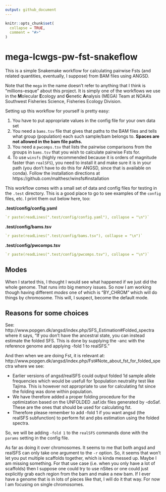 ```yaml
---
output: github_document
---
```


<!-- README.md is generated from README.Rmd. Please edit that file -->

```r
knitr::opts_chunk$set(
  collapse = TRUE,
  comment = "#>"
)
```

# mega-lcwgs-pw-fst-snakeflow

<!-- badges: start -->
<!-- badges: end -->

This is a simple Snakemake workflow for calculating pairwise Fsts (and related
quantities, eventually, I suppose) from BAM files using ANGSD.

Note that the `mega` in the name doesn't refer to anything that I think is
"millions-esque" about this project.  It is simply one of the workflows we use in
the **M**olecular **E**cology and **G**enetic **A**nalysis (MEGA) Team at
NOAA's Southwest Fisheries Science, Fisheries Ecology Division.

Setting up this workflow for yourself is pretty easy:

1. You have to put appropriate values in the config file for your
own data set
2. You need a `bams.tsv` file that gives that paths to the BAM files
and tells what group (population) each such sample/bam belongs to.
**Spaces are not allowed in the bam file paths.**
3. You need a `pwcomps.tsv` that lists the pairwise comparisons
from the groups in `bams.tsv` that you wish to calculate pairwise
Fsts for.
4. To use `winsfs` (highly recommended because it is orders of magnitude faster
than `realSFS`), you need to install it and make sure it is in your path (you don't
have to do this for ANGSD, since that is available on conda).  Follow the installation
directions at https://github.com/malthesr/winsfs#installation

This workflow comes with a small set of data and config files for testing in the
`.test` directory.  This is a good place to go to see examples of the `config` files,
etc.  I print them out below here, too:

**.test/config/config.yaml**
```yaml
`r paste(readLines(".test/config/config.yaml"), collapse = "\n")`
```

**.test/config/bams.tsv**
```yaml
`r paste(readLines(".test/config/bams.tsv"), collapse = "\n")`
```

**.test/config/pwcomps.tsv**
```yaml
`r paste(readLines(".test/config/pwcomps.tsv"), collapse = "\n")`
```

## Modes

When I started this, I thought I would see what happened if we just did the
whole genome.  That runs into big memory issues.  So now I am working
though having different _modes_ one of which is "BY_CHROM" which will do
things by chromosome.  This will, I suspect, become the default mode.

## Reasons for some choices

See: http://www.popgen.dk/angsd/index.php/SFS_Estimation#Folded_spectra where it says,
"If you don't have the ancestral state, you can instead estimate the folded SFS. This is done by supplying the -anc with the reference genome and applying -fold 1 to realSFS."

And then when we are doing Fst, it is relevant at:
http://www.popgen.dk/angsd/index.php/Fst#Note_about_fst_for_folded_spectra
where we see:

* Earlier versions of angsd/realSFS could output folded 1d sample allele frequencies which would be usefull for 1population neutrality test like Tajima. This is however not appropriate to use for calculating fst since the folding was done within population.
* We have therefore added a proper folding procedure for the optimization based on the UNFOLDED .saf.idx files generated by -doSaf. These are the ones that should be used for calculating fst.
* Therefore please remember to add -fold 1 if you want angsd (the realSFS subfunction) to perform fst and pbs estimation using the folded spectra.

So, we will be adding `-fold 1` to the `realSFS` commands done with the
`params` setting in the config file. 

As far as doing it over chromosomes.  It seems to me that both angsd and realSFS can only take one argument
to the `-r` option.  So, it seems that won't let you put multiple scaffolds together, which is kinda
messed up.  Maybe I am missing something.  For that use case (i.e. when you only have a lot of scaffolds)
then I suppose one could try to use nSites or one could just explicitly grab each region from the bam and
make a new bam.  If I ever have a genome that is in lots of pieces like that, I will do it that way.  For
now I am focusing on single chromosomes.  